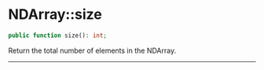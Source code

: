 # NDArray::size

```php
public function size(): int;
```
Return the total number of elements in the NDArray.

---